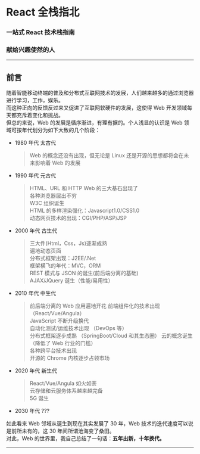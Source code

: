 
<Meta title="React全栈指北/前言" />

# React 全栈指北

### 一站式 React 技术栈指南

### 献给兴趣使然的人

---

## 前言

随着智能移动终端的普及和分布式互联网技术的发展，人们越来越多的通过浏览器进行学习，工作，娱乐。  
而这种正向的反馈反过来又促进了互联网软硬件的发展，这使得 Web 开发领域每天都充斥着变化和挑战。  
但总的来说，Web 的发展是循序渐进，有理有据的。个人浅显的认识是 Web 领域可按年代划分为如下大致的几个阶段：

- 1980 年代 太古代
  > Web 的概念还没有出现，但无论是 Linux 还是开源的思想都将会在未来影响着 Web 的发展
- 1990 年代 元古代
  > HTML、URL 和 HTTP Web 的三大基石出现了  
  > 各种浏览器层出不穷  
  > W3C 组织诞生  
  > HTML 的多样渲染强化：Javascript1.0/CSS1.0  
  > 动态网页技术的出现：CGI/PHP/ASP/JSP
- 2000 年代 古生代
  > 三大件(Html，Css，Js)逐渐成熟  
  > 遍地动态页面  
  > 分布式框架出现：J2EE/.Net  
  > 框架横飞的年代：MVC，ORM  
  > REST 模式与 JSON 的诞生(前后端分离的基础)  
  > AJAX/JQuery 诞生（性能/易用性）
- 2010 年代 中生代
  > 前后端分离的 Web 应用遍地开花
  > 前端组件化的技术出现（React/Vue/Angula）  
  > JavaScript 不断升级换代  
  > 自动化测试/运维技术出现 （DevOps 等）  
  > 分布式框架逐步成熟 （SpringBoot/Cloud 和其生态圈）
  > 云的概念诞生（降低了 Web 行业的门槛）  
  > 各种跨平台技术出现  
  > 开源的 Chrome 内核逐步占领市场
- 2020 年代 新生代
  > React/Vue/Angula 如火如荼  
  > 云存储和云服务体系越来越完备  
  > 5G 诞生
- 2030 年代 ???

如此看来 Web 邻域从诞生到现在其实发展了 30 年，Web 技术的迭代速度可以说是前所未有的，这 30 年间所谓沧海变了桑田。  
对此，Web 的世界里，我自己总结了一句话：**五年出新，十年换代。**

---
